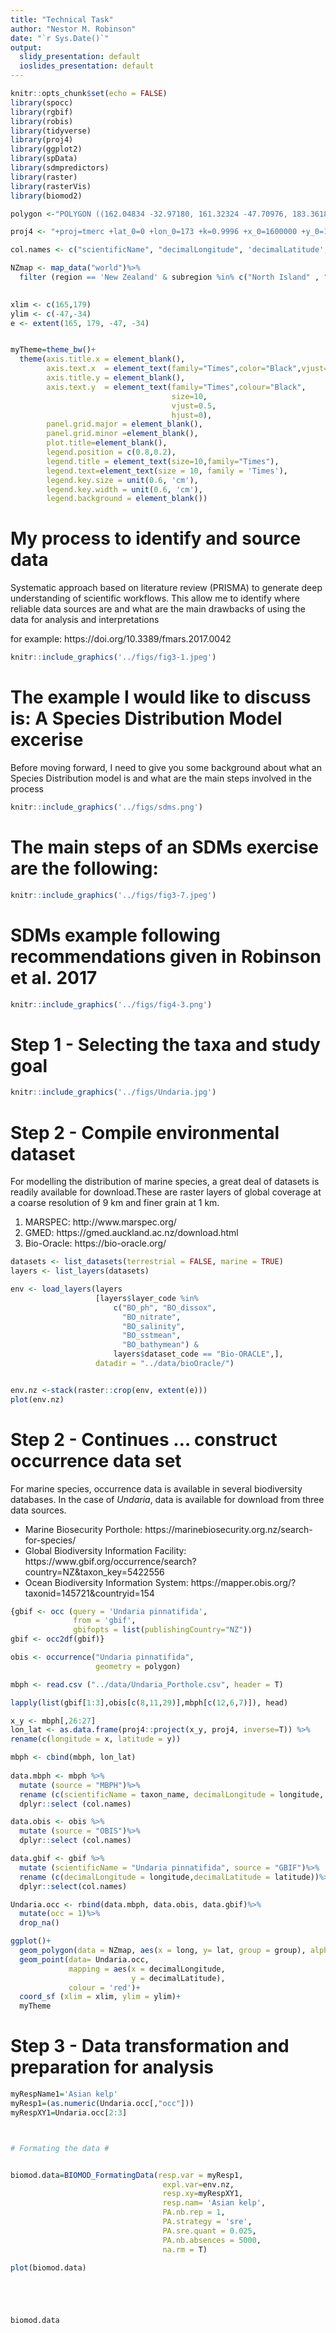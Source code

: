 ```yaml
---
title: "Technical Task"
author: "Nestor M. Robinson"
date: "`r Sys.Date()`"
output:
  slidy_presentation: default
  ioslides_presentation: default
---
```


```r
knitr::opts_chunk$set(echo = FALSE)
library(spocc) 
library(rgbif)
library(robis)
library(tidyverse)
library(proj4)
library(ggplot2)
library(spData)
library(sdmpredictors)
library(raster)
library(rasterVis)
library(biomod2)

polygon <-"POLYGON ((162.04834 -32.97180, 161.32324 -47.70976, 183.36182 -47.73932,181.95557 -32.84267, 162.04834 -32.97180))"

proj4 <- "+proj=tmerc +lat_0=0 +lon_0=173 +k=0.9996 +x_0=1600000 +y_0=10000000 +ellps=GRS80 +towgs84=0,0,0,0,0,0,0 +units=m +no_defs "

col.names <- c("scientificName", "decimalLongitude", 'decimalLatitude', "source")

NZmap <- map_data("world")%>%
  filter (region == 'New Zealand' & subregion %in% c("North Island" , "South Island"))

  
xlim <- c(165,179)
ylim <- c(-47,-34)
e <- extent(165, 179, -47, -34)


myTheme=theme_bw()+
  theme(axis.title.x = element_blank(),
        axis.text.x  = element_text(family="Times",color="Black",vjust=0.5,size=10),
        axis.title.y = element_blank(),
        axis.text.y  = element_text(family="Times",colour="Black",
                                    size=10,
                                    vjust=0.5,
                                    hjust=0),
        panel.grid.major = element_blank(), 
        panel.grid.minor =element_blank(),
        plot.title=element_blank(),
        legend.position = c(0.8,0.2),
        legend.title = element_text(size=10,family="Times"),
        legend.text=element_text(size = 10, family = 'Times'),
        legend.key.size = unit(0.6, 'cm'),
        legend.key.width = unit(0.6, 'cm'),
        legend.background = element_blank())

```
# My process to identify and source data
Systematic approach based on literature review (PRISMA) to generate deep understanding of scientific workflows. This allow me to identify where reliable data sources are and what are the main drawbacks of using the data for analysis and interpretations

for example: https://doi.org/10.3389/fmars.2017.0042 

```r
knitr::include_graphics('../figs/fig3-1.jpeg')
```

# The example I would like to discuss is: A Species Distribution Model excerise

Before moving forward, I need to give you some background about what an Species Distribution model is and what are the main steps involved in the process

```r
knitr::include_graphics('../figs/sdms.png')
```
# The main steps of an SDMs exercise are the following:

```r
knitr::include_graphics('../figs/fig3-7.jpeg')
```
# SDMs example following recommendations given in Robinson et al. 2017


```r
knitr::include_graphics('../figs/fig4-3.png')
```




# Step 1 - Selecting the taxa and study goal
```r
knitr::include_graphics('../figs/Undaria.jpg')
```


# Step 2 - Compile environmental dataset 
For modelling the distribution of marine species, a great deal of datasets is readily available for download.These are raster layers of global coverage at a coarse resolution of 9 km and finer grain at 1 km. 

1. MARSPEC: http://www.marspec.org/
2. GMED: https://gmed.auckland.ac.nz/download.html
3. Bio-Oracle: https://bio-oracle.org/

```r
datasets <- list_datasets(terrestrial = FALSE, marine = TRUE)
layers <- list_layers(datasets)

env <- load_layers(layers
                   [layers$layer_code %in% 
                       c("BO_ph", "BO_dissox",
                         "BO_nitrate",
                         "BO_salinity",
                         "BO_sstmean",
                         "BO_bathymean") & 
                       layers$dataset_code == "Bio-ORACLE",],
                   datadir = "../data/bioOracle/")


env.nz <-stack(raster::crop(env, extent(e)))
plot(env.nz)

```

# Step 2 - Continues ... construct occurrence data set 

For marine species, occurrence data is available in several biodiversity databases. In the case of _Undaria_, data is available for download from three data sources. 

- Marine Biosecurity Porthole: https://marinebiosecurity.org.nz/search-for-species/
- Global Biodiversity Information Facility: https://www.gbif.org/occurrence/search?country=NZ&taxon_key=5422556
- Ocean Biodiversity Information System:  https://mapper.obis.org/?taxonid=145721&countryid=154

```r
{gbif <- occ (query = 'Undaria pinnatifida',
              from = 'gbif',
              gbifopts = list(publishingCountry="NZ"))
gbif <- occ2df(gbif)}

obis <- occurrence("Undaria pinnatifida", 
                   geometry = polygon)

mbph <- read.csv ("../data/Undaria_Porthole.csv", header = T)

lapply(list(gbif[1:3],obis[c(8,11,29)],mbph[c(12,6,7)]), head) 
```

```r
x_y <- mbph[,26:27]
lon_lat <- as.data.frame(proj4::project(x_y, proj4, inverse=T)) %>%
rename(c(longitude = x, latitude = y))

mbph <- cbind(mbph, lon_lat)
  
data.mbph <- mbph %>%
  mutate (source = "MBPH")%>%
  rename (c(scientificName = taxon_name, decimalLongitude = longitude, decimalLatitude = latitude))%>%
  dplyr::select (col.names)
```

```r
data.obis <- obis %>%
  mutate (source = "OBIS")%>%
  dplyr::select (col.names)

data.gbif <- gbif %>%
  mutate (scientificName = "Undaria pinnatifida", source = "GBIF")%>%
  rename (c(decimalLongitude = longitude,decimalLatitude = latitude))%>%
  dplyr::select(col.names)

Undaria.occ <- rbind(data.mbph, data.obis, data.gbif)%>%
  mutate(occ = 1)%>%
  drop_na()

ggplot()+
  geom_polygon(data = NZmap, aes(x = long, y= lat, group = group), alpha = 0.3) +
  geom_point(data= Undaria.occ, 
             mapping = aes(x = decimalLongitude,
                           y = decimalLatitude),
             colour = 'red')+
  coord_sf (xlim = xlim, ylim = ylim)+
  myTheme
```

# Step 3 - Data transformation and preparation for analysis

```r
myRespName1='Asian kelp' 
myResp1=(as.numeric(Undaria.occ[,"occ"]))
myRespXY1=Undaria.occ[2:3]



# Formating the data # 


biomod.data=BIOMOD_FormatingData(resp.var = myResp1,
                                  expl.var=env.nz,
                                  resp.xy=myRespXY1,
                                  resp.nam= 'Asian kelp',
                                  PA.nb.rep = 1,
                                  PA.strategy = 'sre',
                                  PA.sre.quant = 0.025,
                                  PA.nb.absences = 5000,
                                  na.rm = T)

plot(biomod.data)





biomod.data
```




